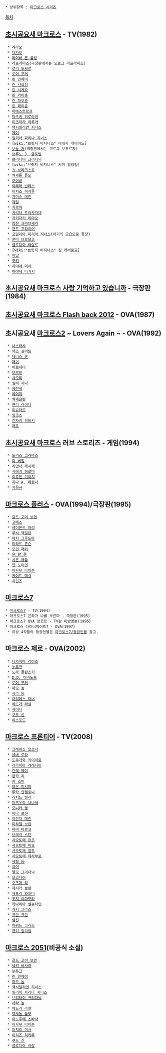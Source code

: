  * 상위항목 : [[마크로스 시리즈]]

[[목차]]
== [[초시공요새 마크로스]] - TV(1982) ==
  * [[게라오]]
  * [[다가오]]
  * [[라이바 폰 퓰링]]
  * [[라프라미즈]](극장판에서는 모르크 라프라미즈)
  * [[로리 도세르]]
  * [[로이 포커]]
  * [[린 민메이]]
  * [[린 샤요칭]]
  * [[린 시게요]] 
  * [[린 카이훈]]
  * [[린 파오츈]]
  * [[린 페이츈]]
  * [[마에스트로프]]
  * [[마츠키 히로아키]]
  * [[미즈하라 하루카]]
  * [[맥시밀리언 지너스]]
  * [[메이]]
  * [[밀리아 파리나 지너스]]
  * [wiki:"브릿지 비지니스" 바네사 레이어드]
  * [[보돌 저]](극장판에서는 고르그 보도르자)
  * [[브루노 J. 글로벌]]
  * [[브리타이 크리다닉]]
  * [wiki:"브릿지 비지니스" 샤미 밀리엄]
  * [[쇼 브라크스토]]
  * [[엑세돌 폴모]]
  * [[오이글]]
  * [[와레라 난테스]]
  * [[이치죠 히카루]]
  * [[쟈미스 메린]]
  * [[제릴]]
  * [[카르하]]
  * [[카리타 트라카자데]]
  * [[카키자키 하야오]]
  * [[캄진 크라브세라]]
  * [[켄트 프라이어]]
  * [[코밀리아 미리아 지너스]](아기의 모습으로 등장)
  * [[콘다 브로므코]]
  * [[클로디아 라살르]]
  * [wiki:"브릿지 비지니스" 킴 캐비로프]
  * [[파납]]
  * [[포키]]
  * [[하야세 미사]]
  * [[하야세 타카시]]

== [[초시공요새 마크로스 사랑 기억하고 있습니까]] - 극장판(1984) ==

== [[초시공요새 마크로스 Flash back 2012]] - OVA(1987) ==

== 초시공요새 [[마크로스2]] ~ Lovers Again ~ - OVA(1992) ==
  * [[나스타샤]]
  * [[넥스 길버트]]
  * [[데니스 론]]
  * [[매쉬]]
  * [[바르제이]]
  * [[보르프]]
  * [[사오리]]
  * [[실비 지나]]
  * [[에린셰]]
  * [[에이미]]
  * [[엑세글란]]
  * [[웬디 라이나]]
  * [[이슈타르]]
  * [[잉크스]]
  * [[칸자키 히비키]]
  * [[페프]]

== [[초시공요새 마크로스]] 러브 스토리즈 - 게임(1994) ==
  * [[도리스 그라바스]]
  * [[디 버밀]]
  * [[리안나 레시체]]
  * [[사에키 히로미]]
  * [[이쥬인 기이치]]
  * [[지나 A. 페로나]]
  * [[지몽규]]

== [[마크로스 플러스]] - OVA(1994)/극장판(1995) ==
  * [[갈드 고어 보먼]]
  * [[고메스]]
  * [[레이몬드 마리]]
  * [[루시 맥밀란]]
  * [[마지 그루도아]]
  * [[미라드 존슨]]
  * [[모건 매쉬]]
  * [[뮨 판 론]]
  * [[샤론 애플]]
  * [[얀 노이먼]]
  * [[이사무 다이슨]]
  * [[케이트 매쉬]]
  * [[히긴즈]]

== [[마크로스7]] ==
 * [[마크로스7]] - TV(1994)
 * 마크로스7 은하가 나를 부른다 - 극장판(1995)
 * 마크로스7 OVA 앙코르 - TV판 미방영분(1995)
 * 마크로스 다이너마이트7 - OVA(1997)
  * 이상 4작품의 등장인물은 [[마크로스7/등장인물]] 참고.

== 마크로스 제로 - OVA(2002) ==
  * [[나카지마 라이조]]
  * [[누투크]]
  * [[노라 폴란스키]]
  * [[D.D. 이바노프]]
  * [[로이 포커]]
  * [[마오 놈]]
  * [[사라 놈]]
  * [[아리에스 터너]]
  * [[에드가 라살]]
  * [[케이티]]
  * [[쿠도 신]]
  * [[하스포드]]

== [[마크로스 프론티어]] - TV(2008) ==
  * [[그레이스 오코너]]
  * [[네네 로라]]
  * [[도쿠가와 키이치로]]
  * [[라라미아 레레니아]]
  * [[란쉐 메이]]
  * [[란카 리]]
  * [[람 호아]]
  * [[레온 미시마]]
  * [[루카 안젤로니]]
  * [[리처드 빌러]]
  * [[마츠우라 나나세]]
  * [[모니카 랭]]
  * [[미나 로샨]]
  * [[미란다 메린]]
  * [[미하엘 브란]]
  * [[바비 마르코]]
  * [[브레라 스턴]]
  * [[사오토메 란조]]
  * [[사오토메 미요]]
  * [[사오토메 알토]]
  * [[사오토메 야사부로]]
  * [[셰릴 놈]]
  * [[아이]]
  * [[엘모 크리다닉]]
  * [[오고타이]]
  * [[오즈마 리]]
  * [[제시카 브란]]
  * [[제프리 와일더]]
  * [[조지 야마모리]]
  * [[카나리아 벨슈타인]]
  * [[캐시 그라스]]
  * [[크란 크란]]
  * [[템진]]
  * [[하워드 그라스]]
  * [[헨리 길리엄]]

== [[마크로스 2051]](비공식 소설) ==
  * [[갈드 고어 보먼]]
  * [[넥키 바사라]]
  * [[누투크]]
  * [[린 민메이]]
  * [[마오 놈]]
  * [[맥시밀리언 지너스]]
  * [[밀리아 파리나 지너스]]
  * [[브리타이 크리다닉]]
  * [[사라 놈]]
  * [[에드가 라살]]
  * [[엑세돌 폴모]]
  * [[이노우에 츠바사]]
  * [[이사무 다이슨]]
  * [[이치죠 미사]]
  * [[이치죠 히카루]]
  * [[쿠도 신]]
  * [[클로디아 라살]]
